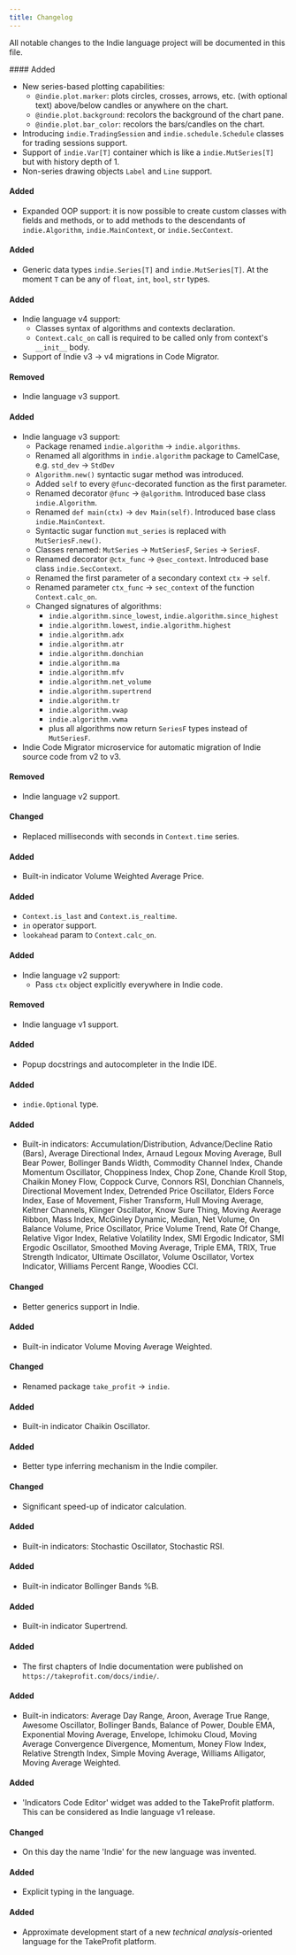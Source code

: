 ```yaml
---
title: Changelog
---
```


All notable changes to the Indie language project will be documented in this file.

<Update label="Unreleased">
#### Added

- New series-based plotting capabilities:
  - `@indie.plot.marker`: plots circles, crosses, arrows, etc. (with optional text) above/below candles or anywhere on
    the chart.
  - `@indie.plot.background`: recolors the background of the chart pane.
  - `@indie.plot.bar_color`: recolors the bars/candles on the chart.
- Introducing `indie.TradingSession` and `indie.schedule.Schedule` classes for trading sessions support.
- Support of `indie.Var[T]` container which is like a `indie.MutSeries[T]` but with history depth of 1.
- Non-series drawing objects `Label` and `Line` support.

</Update>

<Update label="2024-10-10" description="v4.2.0">

#### Added

- Expanded OOP support: it is now possible to create custom classes with fields and methods, or to add methods to the
  descendants of `indie.Algorithm`, `indie.MainContext`, or `indie.SecContext`.

</Update>

<Update label="2024-09-16" description="v4.1.0">

#### Added

- Generic data types `indie.Series[T]` and `indie.MutSeries[T]`. At the moment `T` can be any of `float`, `int`, `bool`, `str` types.

</Update>

<Update label="2024-08-27" description="v4.0.0">

#### Added

- Indie language v4 support:
  - Classes syntax of algorithms and contexts declaration.
  - `Context.calc_on` call is required to be called only from context's `__init__` body.
- Support of Indie v3 -> v4 migrations in Code Migrator.

#### Removed

- Indie language v3 support.

</Update>

<Update label="2024-07-30" description="v3.0.0">

#### Added

- Indie language v3 support:
  - Package renamed `indie.algorithm` -> `indie.algorithms`.
  - Renamed all algorithms in `indie.algorithm` package to CamelCase, e.g. `std_dev` -> `StdDev`
  - `Algorithm.new()` syntactic sugar method was introduced.
  - Added `self` to every `@func`-decorated function as the first parameter.
  - Renamed decorator `@func` -> `@algorithm`. Introduced base class `indie.Algorithm`.
  - Renamed `def main(ctx)` -> `dev Main(self)`. Introduced base class `indie.MainContext`.
  - Syntactic sugar function `mut_series` is replaced with `MutSeriesF.new()`.
  - Classes renamed: `MutSeries` -> `MutSeriesF`, `Series` -> `SeriesF`.
  - Renamed decorator `@ctx_func` -> `@sec_context`. Introduced base class `indie.SecContext`.
  - Renamed the first parameter of a secondary context `ctx` -> `self`.
  - Renamed parameter `ctx_func` -> `sec_context` of the function `Context.calc_on`.
  - Changed signatures of algorithms:
    - `indie.algorithm.since_lowest`, `indie.algorithm.since_highest`
    - `indie.algorithm.lowest`, `indie.algorithm.highest`
    - `indie.algorithm.adx`
    - `indie.algorithm.atr`
    - `indie.algorithm.donchian`
    - `indie.algorithm.ma`
    - `indie.algorithm.mfv`
    - `indie.algorithm.net_volume`
    - `indie.algorithm.supertrend`
    - `indie.algorithm.tr`
    - `indie.algorithm.vwap`
    - `indie.algorithm.vwma`
    - plus all algorithms now return `SeriesF` types instead of `MutSeriesF`.
- Indie Code Migrator microservice for automatic migration of Indie source code from v2 to v3.

#### Removed

- Indie language v2 support.

</Update>

<Update label="2024-05-29" description="v2.3.0">

#### Changed

- Replaced milliseconds with seconds in `Context.time` series.

</Update>

<Update label="2024-05-08" description="v2.2.0">

#### Added

- Built-in indicator Volume Weighted Average Price.

</Update>

<Update label="2024-04-24" description="v2.1.0">

#### Added

- `Context.is_last` and `Context.is_realtime`.
- `in` operator support.
- `lookahead` param to `Context.calc_on`.

</Update>

<Update label="2024-02-27" description="v2.0.0">

#### Added

- Indie language v2 support:
  - Pass `ctx` object explicitly everywhere in Indie code.

#### Removed

- Indie language v1 support.

</Update>

<Update label="2023-11-30" description="v1.14.0">

#### Added

- Popup docstrings and autocompleter in the Indie IDE.

</Update>

<Update label="2023-10-09" description="v1.13.0">

#### Added

- `indie.Optional` type.

</Update>

<Update label="2023-09-15" description="v1.12.0">

#### Added

- Built-in indicators: Accumulation/Distribution, Advance/Decline Ratio (Bars), Average Directional Index, Arnaud Legoux Moving Average, Bull Bear Power, Bollinger Bands Width, Commodity Channel Index, Chande Momentum Oscillator, Choppiness Index, Chop Zone, Chande Kroll Stop, Chaikin Money Flow, Coppock Curve, Connors RSI, Donchian Channels, Directional Movement Index, Detrended Price Oscillator, Elders Force Index, Ease of Movement, Fisher Transform, Hull Moving Average, Keltner Channels, Klinger Oscillator, Know Sure Thing, Moving Average Ribbon, Mass Index, McGinley Dynamic, Median, Net Volume, On Balance Volume, Price Oscillator, Price Volume Trend, Rate Of Change, Relative Vigor Index, Relative Volatility Index, SMI Ergodic Indicator, SMI Ergodic Oscillator, Smoothed Moving Average, Triple EMA, TRIX, True Strength Indicator, Ultimate Oscillator, Volume Oscillator, Vortex Indicator, Williams Percent Range, Woodies CCI.

</Update>

<Update label="2023-09-08" description="v1.11.0">

#### Changed

- Better generics support in Indie.

</Update>

<Update label="2023-08-29" description="v1.10.0">

#### Added

- Built-in indicator Volume Moving Average Weighted.

</Update>

<Update label="2023-08-23" description="v1.9.0">

#### Changed

- Renamed package `take_profit` -> `indie`.

</Update>

<Update label="2023-08-21" description="v1.8.0">

#### Added

- Built-in indicator Chaikin Oscillator.

</Update>

<Update label="2023-08-03" description="v1.7.0">

#### Added

- Better type inferring mechanism in the Indie compiler.

</Update>

<Update label="2023-04-27" description="v1.6.0">

#### Changed

- Significant speed-up of indicator calculation.

</Update>

<Update label="2023-04-11" description="v1.5.0">

#### Added

- Built-in indicators: Stochastic Oscillator, Stochastic RSI.

</Update>

<Update label="2023-04-06" description="v1.4.0">

#### Added

- Built-in indicator Bollinger Bands %B.

</Update>

<Update label="2023-03-14" description="v1.3.0">

#### Added

- Built-in indicator Supertrend.

</Update>

<Update label="2023-03-03" description="v1.2.0">

#### Added

- The first chapters of Indie documentation were published on `https://takeprofit.com/docs/indie/`.

</Update>

<Update label="2023-02-01" description="v1.1.0">

#### Added

- Built-in indicators: Average Day Range, Aroon, Average True Range, Awesome Oscillator, Bollinger Bands, Balance of
  Power, Double EMA, Exponential Moving Average, Envelope, Ichimoku Cloud, Moving Average Convergence Divergence,
  Momentum, Money Flow Index, Relative Strength Index, Simple Moving Average, Williams Alligator, Moving
  Average Weighted.

</Update>

<Update label="2023-01-24" description="v1.0.0">

#### Added

- 'Indicators Code Editor' widget was added to the TakeProfit platform. This can be considered as Indie language v1
  release.

</Update>

<Update label="2022-11-11" description="v0.3.0">

#### Changed

- On this day the name 'Indie' for the new language was invented.

</Update>

<Update label="2022-09-05" description="v0.2.0">

#### Added

- Explicit typing in the language.

</Update>

<Update label="2022-02-09" description="v0.1.0">

#### Added

- Approximate development start of a new _technical analysis_-oriented language for the TakeProfit platform.

</Update>
